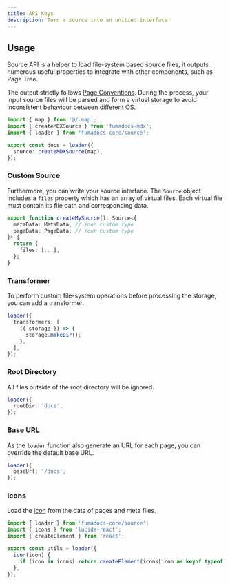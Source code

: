 ```yaml
---
title: API Keys
description: Turn a source into an unitied interface
---
```


## Usage

Source API is a helper to load file-system based source files, it outputs numerous useful properties to integrate with other components, such as Page Tree.

The output strictly follows [Page Conventions](/stacks/page-conventions). During the process, your input source files will be parsed and form a virtual storage to avoid inconsistent behaviour between different OS.

```ts
import { map } from '@/.map';
import { createMDXSource } from 'fumadocs-mdx';
import { loader } from 'fumadocs-core/source';

export const docs = loader({
  source: createMDXSource(map),
});
```

### Custom Source

Furthermore, you can write your source interface. The `Source` object includes a `files` property which has an array of virtual files.
Each virtual file must contain its file path and corresponding data.

```ts
export function createMySource(): Source<{
  metaData: MetaData; // Your custom type
  pageData: PageData; // Your custom type
}> {
  return {
    files: [...],
  };
}
```

### Transformer

To perform custom file-system operations before processing the storage, you can add a transformer.

```ts
loader({
  transformers: [
    ({ storage }) => {
      storage.makeDir();
    },
  ],
});
```

### Root Directory

All files outside of the root directory will be ignored.

```ts
loader({
  rootDir: 'docs',
});
```

### Base URL

As the `loader` function also generate an URL for each page, you can override the default base URL.

```ts
loader({
  baseUrl: '/docs',
});
```

### Icons

Load the [icon](/stacks/page-conventions#icons) from the data of pages and meta files.

```ts
import { loader } from 'fumadocs-core/source';
import { icons } from 'lucide-react';
import { createElement } from 'react';

export const utils = loader({
  icon(icon) {
    if (icon in icons) return createElement(icons[icon as keyof typeof icons]);
  },
});
```
